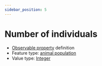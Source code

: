 ```yaml
---
sidebar_position: 5
---
```



# Number of individuals

- [Observable property](/viewers/dawe-vocabs?uri=https://linked.data.gov.au/def/nrm/b2d28629-c986-4c05-9d4a-8b05e99a0a94) definition
- Feature type: [animal population](http://linked.data.gov.au/def/tern-cv/8a68b4a9-167b-40f0-9222-293a2d20ffee)
- Value type: [Integer](https://w3id.org/tern/ontologies/tern/Integer)

<Example
  protocolModule="vertebrate-active"
  observableProperty="https://linked.data.gov.au/def/nrm/b2d28629-c986-4c05-9d4a-8b05e99a0a94"
/>
